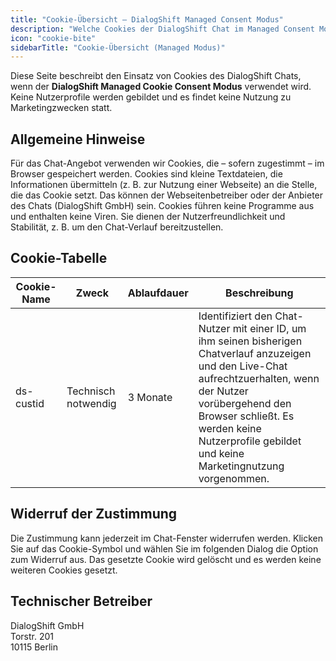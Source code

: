 ```yaml
---
title: "Cookie-Übersicht – DialogShift Managed Consent Modus"
description: "Welche Cookies der DialogShift Chat im Managed Consent Modus setzt und wie der Widerruf funktioniert"
icon: "cookie-bite"
sidebarTitle: "Cookie-Übersicht (Managed Modus)"
---
```


<Info>
  Diese Seite beschreibt den Einsatz von Cookies des DialogShift Chats, wenn der <strong>DialogShift Managed Cookie Consent Modus</strong> verwendet wird. Keine Nutzerprofile werden gebildet und es findet keine Nutzung zu Marketingzwecken statt.
</Info>

## Allgemeine Hinweise

Für das Chat-Angebot verwenden wir Cookies, die – sofern zugestimmt – im Browser gespeichert werden. Cookies sind kleine Textdateien, die Informationen übermitteln (z. B. zur Nutzung einer Webseite) an die Stelle, die das Cookie setzt. Das können der Webseitenbetreiber oder der Anbieter des Chats (DialogShift GmbH) sein. Cookies führen keine Programme aus und enthalten keine Viren. Sie dienen der Nutzerfreundlichkeit und Stabilität, z. B. um den Chat-Verlauf bereitzustellen.

## Cookie-Tabelle

| Cookie-Name   | Zweck                 | Ablaufdauer | Beschreibung |
|---|---|---|---|
| ds-custid     | Technisch notwendig  | 3 Monate    | Identifiziert den Chat-Nutzer mit einer ID, um ihm seinen bisherigen Chatverlauf anzuzeigen und den Live-Chat aufrechtzuerhalten, wenn der Nutzer vorübergehend den Browser schließt. Es werden keine Nutzerprofile gebildet und keine Marketingnutzung vorgenommen. |

## Widerruf der Zustimmung

<Tip>
  Die Zustimmung kann jederzeit im Chat-Fenster widerrufen werden. Klicken Sie auf das Cookie-Symbol und wählen Sie im folgenden Dialog die Option zum Widerruf aus. Das gesetzte Cookie wird gelöscht und es werden keine weiteren Cookies gesetzt.
</Tip>

## Technischer Betreiber

DialogShift GmbH  
Torstr. 201  
10115 Berlin


